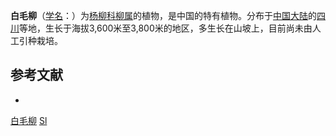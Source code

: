 {{Speciesbox
| name = 白毛柳
| status = 
| status_system = 
| image =
| genus = Salix
| species = lanifera
| authority = C. F. Fang et S. D. Zhao
}}

'''白毛柳'''（[[学名|学名]]：{{lang|la|''Salix lanifera''}}）为[[杨柳科|杨柳科]][[柳属|柳属]]的植物，是中国的特有植物。分布于[[中国大陆|中国大陆]]的[[四川|四川]]等地，生长于海拔3,600米至3,800米的地区，多生长在山坡上，目前尚未由人工引种栽培。

== 参考文献 ==
<div class="references-small">
* {{cite web| url =http://www.bioinfo.cn/db05/KmzwSpecies.php?action=view&id=20489| title =白毛柳| work =《中国高等植物数据库全库》| publisher =中国科学院微生物研究所| author =昆明植物研究所| accessdate =2009-02-25| deadurl =yes| archiveurl =https://web.archive.org/web/20160305034046/http://www.bioinfo.cn/db05/KmzwSpecies.php?action=view&id=20489| archivedate =2016-03-05}}
</div>
{{Taxonbar|from=Q15230895}}

[[Category:柳属|白毛柳]]
[[Category:臺灣特有植物|Sl]]


{{植物小作品}}
